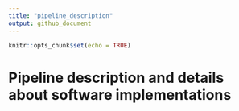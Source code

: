 ```yaml
---
title: "pipeline_description"
output: github_document
---
```


```r
knitr::opts_chunk$set(echo = TRUE)
```

# 

# Pipeline description and details about software implementations